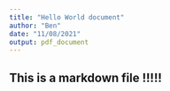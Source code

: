 ```yaml
---
title: "Hello World document"
author: "Ben"
date: "11/08/2021"
output: pdf_document
---
```


## This is a markdown file !!!!!
